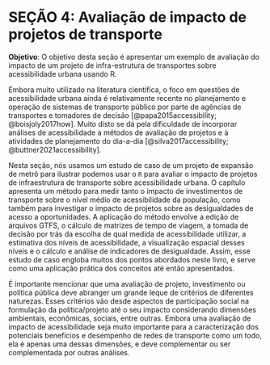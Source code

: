 # SEÇÃO 4: Avaliação de impacto de projetos de transporte

**Objetivo**: O objetivo desta seção é apresentar um exemplo de avaliação do impacto de um projeto de infra-estrutura de transportes sobre acessibilidade urbana usando R.

Embora muito utilizado na literatura científica, o foco em questões de acessibilidade urbana ainda é relativamente recente no planejamento e operação de sistemas de transporte público por parte de agências de transportes e tomadores de decisão [@papa2015accessibility; @boisjoly2017how]. Muito disto se dá pela dificuldade de incorporar análises de acessibilidade a métodos de avaliação de projetos e à atividades de planejamento do dia-a-dia [@silva2017accessibility; @buttner2021accessibility]. 

Nesta seção, nós usamos um estudo de caso de um projeto de expansão de metrô para ilustrar podemos usar o `R` para avaliar o impacto de projetos de infraestrutura de transporte sobre acessibilidade urbana. O capítulo apresenta um método para medir tanto o impacto de investimentos de transporte sobre o nível médio de acessibilidade da população, como também para investigar o impacto de projetos sobre as desigualdades de acesso a oportunidades. A aplicação do método envolve a edição de arquivos GTFS, o cálculo de matrizes de tempo de viagem, a tomada de decisão por trás da escolha de qual medida de acessibilidade utilizar, a estimativa dos níveis de acessibilidade, a visualização espacial desses níveis e o cálculo e análise de indicadores de desigualdade. Assim, esse estudo de caso engloba muitos dos pontos abordados neste livro, e serve como uma aplicação prática dos conceitos até então apresentados.

É importante mencionar que uma avaliação de projeto, investimento ou política pública deve abranger um grande leque de critérios de diferentes naturezas. Esses critérios vão desde aspectos de participação social na formulação da política/projeto até o seu impacto considerando dimensões ambientais, econômicas, sociais, entre outras. Embora uma avaliação de impacto de acessibilidade seja muito importante para a caracterização dos potenciais benefícios e desempenho de redes de transporte como um todo, ela é apenas uma dessas dimensões, e deve complementar ou ser complementada por outras análises.
